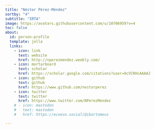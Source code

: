 ```yaml
---
title: "Néstor Pérez-Méndez"
sortby: "4"
subtitle: "IRTA"
image: https://avatars.githubusercontent.com/u/10706959?v=4
toc: false
about:
  id: person-profile
  template: jolla
  links:
    - icon: link
      text: website
      href: http://nperezmendez.weebly.com/
    - icon: mortarboard
      text: scholar
      href: https://scholar.google.com/citations?user=9cVCRHcAAAAJ
    - icon: github
      text: github
      href: https://www.github.com/nestorperez
    - icon: twitter
      text: twitter
      href: https://www.twitter.com/NPerezMendez
    # - icon: mastodon
    #   text: mastodon
    #   href: https://ecoevo.social/@ibartomeus

---
```


:::{#person-profile}
:::




